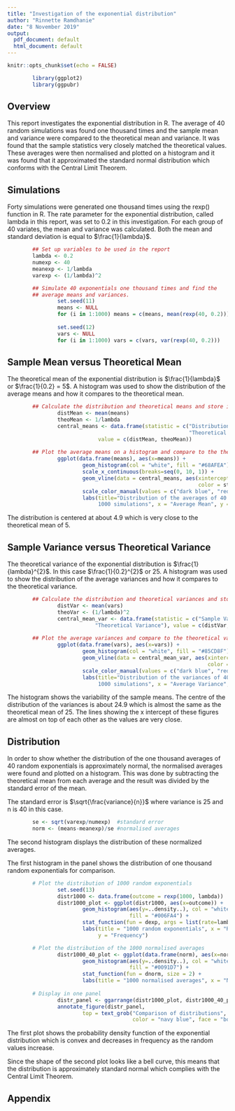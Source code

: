 ```yaml
---
title: "Investigation of the exponential distribution"
author: "Rinnette Ramdhanie"
date: "8 November 2019"
output:
  pdf_document: default
  html_document: default
---
```


```r
knitr::opts_chunk$set(echo = FALSE)
```

```r
        library(ggplot2)
        library(ggpubr)
```

## Overview
This report investigates the exponential distribution in R.  The average of 40 random simulations was found one thousand times and the sample mean and variance were compared to the theoretical mean and variance.  It was found that the sample statistics very closely matched the theoretical values.  These averages were then normalised and plotted on a histogram and it was found that it approximated the standard normal distribution which conforms with the Central Limit Theorem.


## Simulations
Forty simulations were generated one thousand times using the rexp() function in R. The rate parameter for the exponential distribution, called lambda in this report, was set to 0.2 in this investigation.  For each group of 40 variates, the mean and variance was calculated.  Both the mean and standard deviation is equal to $\frac{1}{lambda}$.

```r
        ## Set up variables to be used in the report
        lambda <- 0.2
        numexp <- 40
        meanexp <- 1/lambda
        varexp <- (1/lambda)^2
```

```r
        ## Simulate 40 exponentials one thousand times and find the 
        ## average means and variances.
                set.seed(11)
                means <- NULL
                for (i in 1:1000) means = c(means, mean(rexp(40, 0.2)))
                
                set.seed(12)
                vars <- NULL
                for (i in 1:1000) vars = c(vars, var(rexp(40, 0.2)))
```

## Sample Mean versus Theoretical Mean

The theoretical mean of the exponential distribution is $\frac{1}{lambda}$ or $\frac{1}{0.2} = 5$.  A histogram was used to show the distribution of the average means and how it compares to the theoretical mean.

```r
        ## Calculate the distribution and theoretical means and store in a dataframe
                distMean <- mean(means)
                theoMean <- 1/lambda
                central_means <- data.frame(statistic = c("Distribution Mean", 
                                                          "Theoretical Mean"),
                             value = c(distMean, theoMean))
                
        ## Plot the average means on a histogram and compare to the theoretical mean
                ggplot(data.frame(means), aes(x=means)) + 
                        geom_histogram(col = "white", fill = "#68AFEA") +
                        scale_x_continuous(breaks=seq(0, 10, 1)) +
                        geom_vline(data = central_means, aes(xintercept = value, 
                                                             color = statistic)) +
                        scale_color_manual(values = c("dark blue", "red"), name = NULL) +
                        labs(title="Distribution of the averages of 40 exponentials over 
                             1000 simulations", x = "Average Mean", y = "Frequency")
```

The distribution is centered at about 4.9 which is very close to the theoretical mean of 5.


## Sample Variance versus Theoretical Variance

The theoretical variance of the exponential distribution is $\frac{1}{lambda}^{2}$.  In this case $\frac{1}{0.2}^{2}$ or 25.  A histogram was used to show the distribution of the average variances and how it compares to the theoretical variance.

```r
        ## Calculate the distribution and theoretical variances and store in a dataframe
                distVar <- mean(vars)
                theoVar <- (1/lambda)^2
                central_mean_var <- data.frame(statistic = c("Sample Variance", 
                            "Theoretical Variance"), value = c(distVar, theoVar))
                
        ## Plot the average variances and compare to the theoretical variance
                ggplot(data.frame(vars), aes(x=vars)) + 
                        geom_histogram(col = "white", fill = "#85CD8F") +
                        geom_vline(data = central_mean_var, aes(xintercept = value, 
                                                                color = statistic)) +
                        scale_color_manual(values = c("dark blue", "red"), name = NULL) +
                        labs(title="Distribution of the variances of 40 exponentials over 
                             1000 simulations", x = "Average Variance", y = "Frequency")
```

The histogram shows the variability of the sample means. The centre of the distribution of the variances is about 24.9 which is almost the same as the theoretical mean of 25.  The lines showing the x intercept of these figures are almost on top of each other as the values are very close.


## Distribution

In order to show whether the distribution of the one thousand averages of 40 random exponentials is approximately normal, the normalised averages were found and plotted on a histogram.  This was done by subtracting the theoretical mean from each average and the result was divided by the standard error of the mean. 

The standard error is $\sqrt{\frac{variance}{n}}$ where variance is 25 and n is 40 in this case.

```r
        se <- sqrt(varexp/numexp)  #standard error        
        norm <- (means-meanexp)/se #normalised averages
```

The second histogram displays the distribution of these normalized averages.

The first histogram in the panel shows the distribution of one thousand random exponentials for comparison.  

```r
        
        # Plot the distribution of 1000 random exponentials
                set.seed(13)
                distr1000 <- data.frame(outcome = rexp(1000, lambda))
                distr1000_plot <- ggplot(distr1000, aes(x=outcome)) +
                        geom_histogram(aes(y=..density..), col = "white", 
                                       fill = "#006FA4") +
                        stat_function(fun = dexp, args = list(rate=lambda), size = 2) +
                        labs(title = "1000 random exponentials", x = "Random Values", 
                             y = "Frequency")

        # Plot the distribution of the 1000 normalised averages
                distr1000_40_plot <- ggplot(data.frame(norm), aes(x=norm)) +
                        geom_histogram(aes(y=..density..), col = "white", 
                                       fill = "#0091D7") +
                        stat_function(fun = dnorm, size = 2) + 
                        labs(title = "1000 normalised averages", x = "Normalised Means")
        
        # Display in one panel
                distr_panel <- ggarrange(distr1000_plot, distr1000_40_plot, align = "h")
                annotate_figure(distr_panel,
                        top = text_grob("Comparison of distributions", 
                                        color = "navy blue", face = "bold", size = 12))
```

The first plot shows the probability density function of the exponential distribution which is convex and decreases in frequency as the random values increase.

Since the shape of the second plot looks like a bell curve, this means that the distribution is approximately standard normal which complies with the Central Limit Theorem.

## Appendix
```r
```